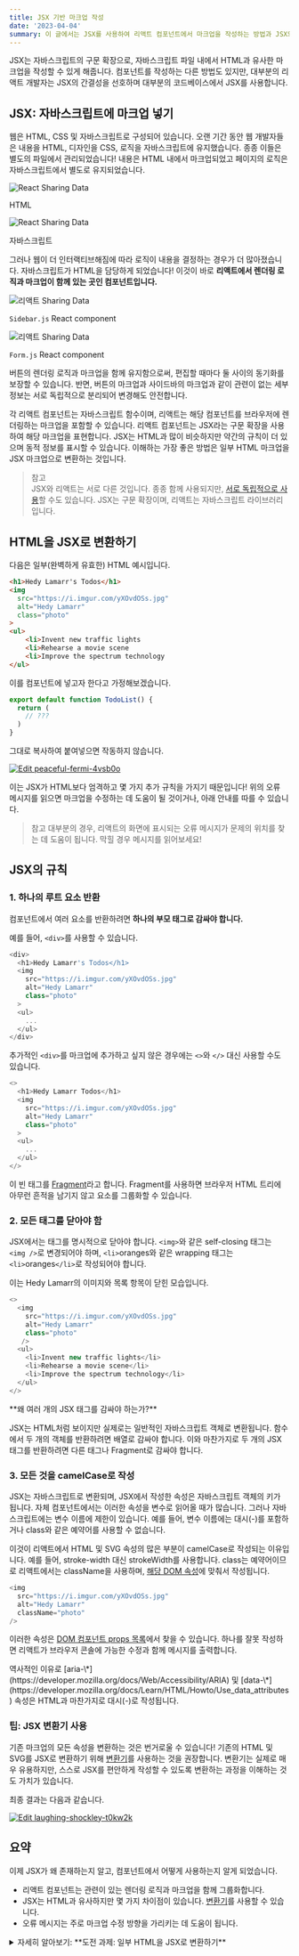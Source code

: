 ```yaml
---
title: JSX 기반 마크업 작성
date: '2023-04-04'
summary: 이 글에서는 JSX를 사용하여 리액트 컴포넌트에서 마크업을 작성하는 방법과 JSX의 주요 규칙을 소개합니다.
---
```

<TOCInline toc={props.toc} asDisclosure />


JSX는 자바스크립트의 구문 확장으로, 자바스크립트 파일 내에서 HTML과 유사한 마크업을 작성할 수 있게 해줍니다. 컴포넌트를 작성하는 다른 방법도 있지만, 대부분의 리액트 개발자는 JSX의 간결성을 선호하며 대부분의 코드베이스에서 JSX를 사용합니다.


## JSX: 자바스크립트에 마크업 넣기

웹은 HTML, CSS 및 자바스크립트로 구성되어 있습니다. 오랜 기간 동안 웹 개발자들은 내용을 HTML, 디자인을 CSS, 로직을 자바스크립트에 유지했습니다. 종종 이들은 별도의 파일에서 관리되었습니다! 내용은 HTML 내에서 마크업되었고 페이지의 로직은 자바스크립트에서 별도로 유지되었습니다.  

<div className="grid grid-cols-1 sm:grid-cols-2 gap-4">
  <div>
    <img src="https://react.dev/_next/image?url=%2Fimages%2Fdocs%2Fdiagrams%2Fwriting_jsx_html.png&w=384&q=75" alt="React Sharing Data" style={{ width: 320, height: 'auto' }} />
    <p style={{ margin: 0, textAlign: 'center' }}>HTML</p>
  </div>
  <div>
    <img src="https://react.dev/_next/image?url=%2Fimages%2Fdocs%2Fdiagrams%2Fwriting_jsx_js.png&w=384&q=75" alt="React Sharing Data" style={{ width: 320, height: 'auto' }} />
    <p style={{ margin: 0, textAlign: 'center' }}>자바스크립트</p>
  </div>
</div>


그러나 웹이 더 인터랙티브해짐에 따라 로직이 내용을 결정하는 경우가 더 많아졌습니다. 자바스크립트가 HTML을 담당하게 되었습니다! 이것이 바로 **리액트에서 렌더링 로직과 마크업이 함께 있는 곳인 컴포넌트입니다.**  
<div className="grid grid-cols-1 sm:grid-cols-2 gap-4">
  <div>
    <img src="https://react.dev/_next/image?url=%2Fimages%2Fdocs%2Fdiagrams%2Fwriting_jsx_sidebar.png&w=384&q=75" alt="리액트 Sharing Data" style={{ width: 320, height: 'auto' }} />
    <p style={{ margin: 0, textAlign: 'center' }}><code>Sidebar.js</code> React component</p>
  </div>
  <div>
    <img src="https://react.dev/_next/image?url=%2Fimages%2Fdocs%2Fdiagrams%2Fwriting_jsx_form.png&w=384&q=75" alt="리액트 Sharing Data" style={{ width: 320, height: 'auto' }} />
    <p style={{ margin: 0, textAlign: 'center' }}><code>Form.js</code> React component</p>
  </div>
</div>




버튼의 렌더링 로직과 마크업을 함께 유지함으로써, 편집할 때마다 둘 사이의 동기화를 보장할 수 있습니다. 반면, 버튼의 마크업과 사이드바의 마크업과 같이 관련이 없는 세부 정보는 서로 독립적으로 분리되어 변경해도 안전합니다.

각 리액트 컴포넌트는 자바스크립트 함수이며, 리액트는 해당 컴포넌트를 브라우저에 렌더링하는 마크업을 포함할 수 있습니다. 리액트 컴포넌트는 JSX라는 구문 확장을 사용하여 해당 마크업을 표현합니다. JSX는 HTML과 많이 비슷하지만 약간의 규칙이 더 있으며 동적 정보를 표시할 수 있습니다. 이해하는 가장 좋은 방법은 일부 HTML 마크업을 JSX 마크업으로 변환하는 것입니다.

> 참고  
JSX와 리액트는 서로 다른 것입니다. 종종 함께 사용되지만, [서로 독립적으로 사용](https://reactjs.org/blog/2020/09/22/introducing-the-new-jsx-transform.html#whats-a-jsx-transform)할 수도 있습니다. JSX는 구문 확장이며, 리액트는 자바스크립트 라이브러리입니다.

## HTML을 JSX로 변환하기

다음은 일부(완벽하게 유효한) HTML 예시입니다.

```html showLineNumbers
<h1>Hedy Lamarr's Todos</h1>
<img 
  src="https://i.imgur.com/yXOvdOSs.jpg" 
  alt="Hedy Lamarr" 
  class="photo"
>
<ul>
    <li>Invent new traffic lights
    <li>Rehearse a movie scene
    <li>Improve the spectrum technology
</ul>
```

이를 컴포넌트에 넣고자 한다고 가정해보겠습니다.

```jsx showLineNumbers
export default function TodoList() {
  return (
    // ???
  )
}
```

그대로 복사하여 붙여넣으면 작동하지 않습니다.

[![Edit peaceful-fermi-4vsb0o](https://codesandbox.io/static/img/play-codesandbox.svg)](https://codesandbox.io/s/peaceful-fermi-4vsb0o?autoresize=1&fontsize=14&hidenavigation=1&theme=dark)

이는 JSX가 HTML보다 엄격하고 몇 가지 추가 규칙을 가지기 때문입니다! 위의 오류 메시지를 읽으면 마크업을 수정하는 데 도움이 될 것이거나, 아래 안내를 따를 수 있습니다.

> 참고
> 대부분의 경우, 리액트의 화면에 표시되는 오류 메시지가 문제의 위치를 찾는 데 도움이 됩니다. 막힐 경우 메시지를 읽어보세요!




## JSX의 규칙

### 1\. 하나의 루트 요소 반환

컴포넌트에서 여러 요소를 반환하려면 **하나의 부모 태그로 감싸야 합니다.**

예를 들어, `<div>`를 사용할 수 있습니다.

```javascript showLineNumbers
<div>
  <h1>Hedy Lamarr's Todos</h1>
  <img 
    src="https://i.imgur.com/yXOvdOSs.jpg" 
    alt="Hedy Lamarr" 
    class="photo"
  >
  <ul>
    ...
  </ul>
</div>
```

추가적인 `<div>`를 마크업에 추가하고 싶지 않은 경우에는 `<>`와 `</>` 대신 사용할 수도 있습니다.

```javascript showLineNumbers
<>
  <h1>Hedy Lamarr Todos</h1>
  <img 
    src="https://i.imgur.com/yXOvdOSs.jpg" 
    alt="Hedy Lamarr" 
    class="photo"
  >
  <ul>
    ...
  </ul>
</>
```

이 빈 태그를 [Fragment](https://react.dev/reference/react/Fragment)라고 합니다. Fragment를 사용하면 브라우저 HTML 트리에 아무런 흔적을 남기지 않고 요소를 그룹화할 수 있습니다.

### 2\. 모든 태그를 닫아야 함

JSX에서는 태그를 명시적으로 닫아야 합니다. `<img>`와 같은 self-closing 태그는 `<img />`로 변경되어야 하며, `<li>`oranges와 같은 wrapping 태그는 `<li>`oranges`</li>`로 작성되어야 합니다.

이는 Hedy Lamarr의 이미지와 목록 항목이 닫힌 모습입니다.

```javascript showLineNumbers
<>
  <img 
    src="https://i.imgur.com/yXOvdOSs.jpg" 
    alt="Hedy Lamarr" 
    class="photo"
   />
  <ul>
    <li>Invent new traffic lights</li>
    <li>Rehearse a movie scene</li>
    <li>Improve the spectrum technology</li>
  </ul>
</>
```


<Callout type="warning">
**왜 여러 개의 JSX 태그를 감싸야 하는가?**

JSX는 HTML처럼 보이지만 실제로는 일반적인 자바스크립트 객체로 변환됩니다. 함수에서 두 개의 객체를 반환하려면 배열로 감싸야 합니다. 이와 마찬가지로 두 개의 JSX 태그를 반환하려면 다른 태그나 Fragment로 감싸야 합니다.
</Callout>

### 3\. 모든 것을 camelCase로 작성

JSX는 자바스크립트로 변환되며, JSX에서 작성한 속성은 자바스크립트 객체의 키가 됩니다. 자체 컴포넌트에서는 이러한 속성을 변수로 읽어올 때가 많습니다. 그러나 자바스크립트에는 변수 이름에 제한이 있습니다. 예를 들어, 변수 이름에는 대시(-)를 포함하거나 class와 같은 예약어를 사용할 수 없습니다.

이것이 리액트에서 HTML 및 SVG 속성의 많은 부분이 camelCase로 작성되는 이유입니다. 예를 들어, stroke-width 대신 strokeWidth를 사용합니다. class는 예약어이므로 리액트에서는 className을 사용하며, [해당 DOM 속성](https://developer.mozilla.org/en-US/docs/Web/API/Element/className)에 맞춰서 작성됩니다.

```javascript showLineNumbers
<img 
  src="https://i.imgur.com/yXOvdOSs.jpg" 
  alt="Hedy Lamarr" 
  className="photo"
/>
```

이러한 속성은 [DOM 컴포넌트 props 목록](https://react.dev/reference/react-dom/components/common)에서 찾을 수 있습니다. 하나를 잘못 작성하면 리액트가 브라우저 콘솔에 가능한 수정과 함께 메시지를 출력합니다.

<Callout type="warning">
역사적인 이유로 [aria-\*](https://developer.mozilla.org/docs/Web/Accessibility/ARIA) 및 [data-\*](https://developer.mozilla.org/docs/Learn/HTML/Howto/Use_data_attributes) 속성은 HTML과 마찬가지로 대시(-)로 작성됩니다.
</Callout>

### 팁: JSX 변환기 사용

기존 마크업의 모든 속성을 변환하는 것은 번거로울 수 있습니다! 기존의 HTML 및 SVG를 JSX로 변환하기 위해 [변환기](https://transform.tools/html-to-jsx)를 사용하는 것을 권장합니다. 변환기는 실제로 매우 유용하지만, 스스로 JSX를 편안하게 작성할 수 있도록 변환하는 과정을 이해하는 것도 가치가 있습니다.

최종 결과는 다음과 같습니다.

[![Edit laughing-shockley-t0kw2k](https://codesandbox.io/static/img/play-codesandbox.svg)](https://codesandbox.io/s/laughing-shockley-t0kw2k?autoresize=1&fontsize=14&hidenavigation=1&theme=dark)

## 요약

이제 JSX가 왜 존재하는지 알고, 컴포넌트에서 어떻게 사용하는지 알게 되었습니다.

- 리액트 컴포넌트는 관련이 있는 렌더링 로직과 마크업을 함께 그룹화합니다.
- JSX는 HTML과 유사하지만 몇 가지 차이점이 있습니다. [변환기](https://transform.tools/html-to-jsx)를 사용할 수 있습니다.
- 오류 메시지는 주로 마크업 수정 방향을 가리키는 데 도움이 됩니다.

<details className="bg-gray-100 p-2 rounded-md">
  <summary>자세히 알아보기: **도전 과제: 일부 HTML을 JSX로 변환하기**</summary>

이 HTML은 컴포넌트에 붙여넣었지만 유효한 JSX가 아닙니다. 수정하세요.

[![Edit hungry-pascal-xff8yf](https://codesandbox.io/static/img/play-codesandbox.svg)](https://codesandbox.io/s/hungry-pascal-xff8yf?autoresize=1&fontsize=14&hidenavigation=1&theme=dark)

수동으로 하든 변환기를 사용하든 선택은 여러분입니다!

</details>